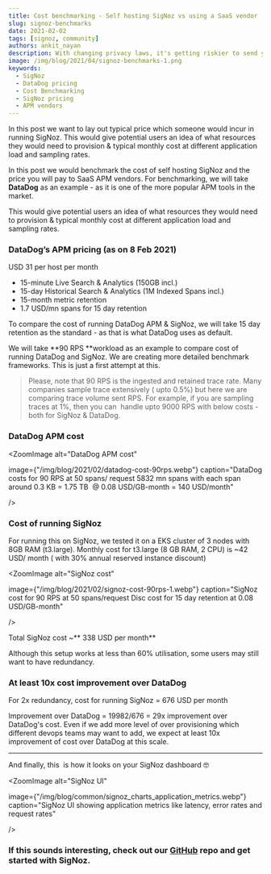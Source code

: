```yaml
---
title: Cost benchmarking - Self hosting SigNoz vs using a SaaS vendor
slug: signoz-benchmarks
date: 2021-02-02
tags: [signoz, community]
authors: ankit_nayan
description: With changing privacy laws, it's getting riskier to send your data to third party SaaS vendors. In the observability domain, traces and logs are something which you don't want to send outside. Let's find out why self-hosted software solutions are replacing SaaS providers now.
image: /img/blog/2021/04/signoz-benchmarks-1.png
keywords:
  - SigNoz
  - DataDog pricing
  - Cost Benchmarking
  - SigNoz pricing
  - APM vendors
---
```


In this post we want to lay out typical price which someone would incur in running SigNoz. This would give potential users an idea of what resources they would need to provision & typical monthly cost at different application load and sampling rates.


In this post we would benchmark the cost of self hosting SigNoz and the price you will pay to SaaS APM vendors. For benchmarking, we will take **DataDog** as an example - as it is one of the more popular APM tools in the market.

This would give potential users an idea of what resources they would need to provision & typical monthly cost at different application load and sampling rates.

### DataDog’s APM pricing (as on 8 Feb 2021)

USD 31 per host per month

- 15-minute Live Search & Analytics (150GB incl.)
- 15-day Historical Search & Analytics (1M Indexed Spans incl.)
- 15-month metric retention
- 1.7 USD/mn spans for 15 day retention

To compare the cost of running DataDog APM & SigNoz, we will take 15 day retention as the standard - as that is what DataDog uses as default.

We will take **90 RPS **workload as an example to compare cost of running DataDog and SigNoz. We are creating more detailed benchmark frameworks. This is just a first attempt at this.

> Please, note that 90 RPS is the ingested and retained trace rate. Many companies sample trace extensively ( upto 0.5%) but here we are comparing trace volume sent RPS. For example, if you are sampling traces at 1%, then you can  handle upto 9000 RPS with below costs - both for SigNoz & DataDog.

### DataDog APM cost



<ZoomImage
  alt="DataDog APM cost"
  
  image={"/img/blog/2021/02/datadog-cost-90rps.webp"}
  caption="DataDog costs for 90 RPS at 50 spans/ request 5832 mn spans with each span around 0.3 KB = 1.75 TB  @ 0.08 USD/GB-month = 140 USD/month"
  
/>

### Cost of running SigNoz

For running this on SigNoz, we tested it on a EKS cluster of 3 nodes with 8GB RAM (t3.large). Monthly cost for t3.large (8 GB RAM, 2 CPU) is ~42 USD/ month ( with 30% annual reserved instance discount)

<ZoomImage
  alt="SigNoz cost"
  
  image={"/img/blog/2021/02/signoz-cost-90rps-1.webp"}
  caption="SigNoz cost for 90 RPS at 50 spans/request Disc cost for 15 day retention at 0.08 USD/GB-month"
  
/>

Total SigNoz cost ~** 338 USD per month**

Although this setup works at less than 60% utilisation, some users may still want to have redundancy.

### At least 10x cost improvement over DataDog

For 2x redundancy, cost for running SigNoz = 676 USD per month

Improvement over DataDog = 19982/676 = 29x improvement over DataDog's cost. Even if we add more level of over provisioning which different devops teams may want to add, we expect at least 10x improvement of cost over DataDog at this scale.

---

And finally, this  is how it looks on your SigNoz dashboard 🤓

<ZoomImage
  alt="SigNoz UI"
  
  image={"/img/blog/common/signoz_charts_application_metrics.webp"}
  caption="SigNoz UI showing application metrics like latency, error rates and request rates"
  
/>

### If this sounds interesting, check out our [GitHub](https://github.com/SigNoz/signoz) repo and get started with SigNoz.
